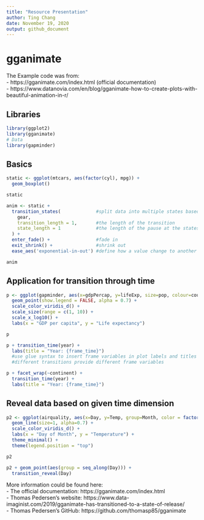 ```yaml
---
title: "Resource Presentation"
author: Ting Chang
date: November 19, 2020
output: github_document
---
```

# gganimate

The Example code was from:  
- https://gganimate.com/index.html (official documentation)  
- https://www.datanovia.com/en/blog/gganimate-how-to-create-plots-with-beautiful-animation-in-r/  

## Libraries

```r
library(ggplot2)
library(gganimate)
# Data
library(gapminder)
```

## Basics

```r
static <- ggplot(mtcars, aes(factor(cyl), mpg)) +
  geom_boxplot()

static  
```
  
```r
anim <- static +
  transition_states(             #split data into multiple states based on the levels in a given column
    gear,                       
    transition_length = 1,       #the length of the transition
    state_length = 1             #the length of the pause at the states
  ) +
  enter_fade() +                 #fade in
  exit_shrink() +                #shrink out
  ease_aes('exponential-in-out') #define how a value change to another during tweening

anim
```

## Application for transition through time

```r
p <- ggplot(gapminder, aes(x=gdpPercap, y=lifeExp, size=pop, colour=country)) +
  geom_point(show.legend = FALSE, alpha = 0.7) +
  scale_color_viridis_d() +
  scale_size(range = c(1, 10)) +
  scale_x_log10() +
  labs(x = "GDP per capita", y = "Life expectancy")

p
```

```r
p + transition_time(year) +
  labs(title = "Year: {frame_time}")
  #use glue syntax to insert frame variables in plot labels and titles
  #different transitions provide different frame variables
```

```r
p + facet_wrap(~continent) +
  transition_time(year) +
  labs(title = "Year: {frame_time}")
```

## Reveal data based on given time dimension

```r
p2 <- ggplot(airquality, aes(x=Day, y=Temp, group=Month, color = factor(Month))) +
  geom_line(size=1, alpha=0.7) +
  scale_color_viridis_d() +
  labs(x = "Day of Month", y = "Temperature") +
  theme_minimal() +
  theme(legend.position = "top")

p2
```

```r
p2 + geom_point(aes(group = seq_along(Day))) +
  transition_reveal(Day)
```

More information could be found here:  
- The official documentation: https://gganimate.com/index.html  
- Thomas Pedersen's website: https://www.data-imaginist.com/2019/gganimate-has-transitioned-to-a-state-of-release/  
- Thomas Pedersen's GitHub: https://github.com/thomasp85/gganimate